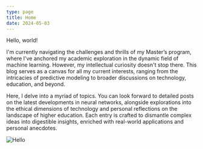 ```yaml
---
type: page
title: Home
date: 2024-05-03
---
```


Hello, world!

I'm currently navigating the challenges and thrills of my Master’s program, where I've anchored my academic exploration in the dynamic field of machine learning. However, my intellectual curiosity doesn't stop there. This blog serves as a canvas for all my current interests, ranging from the intricacies of predictive modeling to broader discussions on technology, education, and beyond.

Here, I delve into a myriad of topics. You can look forward to detailed posts on the latest developments in neural networks, alongside explorations into the ethical dimensions of technology and personal reflections on the landscape of higher education. Each entry is crafted to dismantle complex ideas into digestible insights, enriched with real-world applications and personal anecdotes.

![Hello](/SKP_0981.png)
